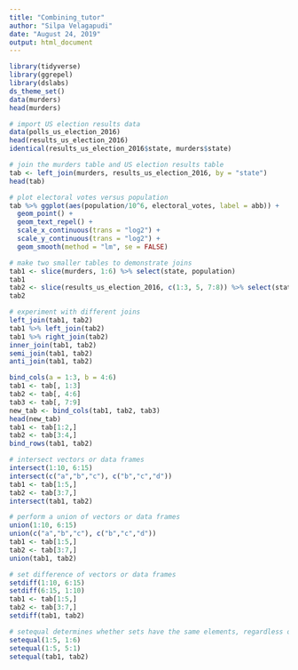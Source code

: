 ```yaml
---
title: "Combining_tutor"
author: "Silpa Velagapudi"
date: "August 24, 2019"
output: html_document
---
```


```r
library(tidyverse)
library(ggrepel)
library(dslabs)
ds_theme_set()
data(murders)
head(murders)
```


```r
# import US election results data
data(polls_us_election_2016)
head(results_us_election_2016)
identical(results_us_election_2016$state, murders$state)
```

```r
# join the murders table and US election results table
tab <- left_join(murders, results_us_election_2016, by = "state")
head(tab)
```

```r
# plot electoral votes versus population
tab %>% ggplot(aes(population/10^6, electoral_votes, label = abb)) +
  geom_point() +
  geom_text_repel() + 
  scale_x_continuous(trans = "log2") +
  scale_y_continuous(trans = "log2") +
  geom_smooth(method = "lm", se = FALSE)
```

```r
# make two smaller tables to demonstrate joins
tab1 <- slice(murders, 1:6) %>% select(state, population)
tab1
tab2 <- slice(results_us_election_2016, c(1:3, 5, 7:8)) %>% select(state, electoral_votes)
tab2
```

```r
# experiment with different joins
left_join(tab1, tab2)
tab1 %>% left_join(tab2)
tab1 %>% right_join(tab2)
inner_join(tab1, tab2)
semi_join(tab1, tab2)
anti_join(tab1, tab2)
```

```r
bind_cols(a = 1:3, b = 4:6)
tab1 <- tab[, 1:3]
tab2 <- tab[, 4:6]
tab3 <- tab[, 7:9]
new_tab <- bind_cols(tab1, tab2, tab3)
head(new_tab)
tab1 <- tab[1:2,]
tab2 <- tab[3:4,]
bind_rows(tab1, tab2)
```

```r
# intersect vectors or data frames
intersect(1:10, 6:15)
intersect(c("a","b","c"), c("b","c","d"))
tab1 <- tab[1:5,]
tab2 <- tab[3:7,]
intersect(tab1, tab2)
```

```r
# perform a union of vectors or data frames
union(1:10, 6:15)
union(c("a","b","c"), c("b","c","d"))
tab1 <- tab[1:5,]
tab2 <- tab[3:7,]
union(tab1, tab2)
```

```r
# set difference of vectors or data frames
setdiff(1:10, 6:15)
setdiff(6:15, 1:10)
tab1 <- tab[1:5,]
tab2 <- tab[3:7,]
setdiff(tab1, tab2)
```

```r
# setequal determines whether sets have the same elements, regardless of order
setequal(1:5, 1:6)
setequal(1:5, 5:1)
setequal(tab1, tab2)
```

